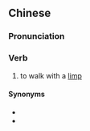 ==Chinese==
{{zh-forms}}

===Pronunciation===
{{zh-pron
|m=一bù一qué
|c=jat1 bou6 jat1 ke4,jat1 bou6 jat1 koe4
|cat=v
}}

===Verb===
{{zh-verb}}

# to walk with a [[limp]]

====Synonyms====
* {{zh-l|跛行}}
* {{zh-l|一瘸一拐}}